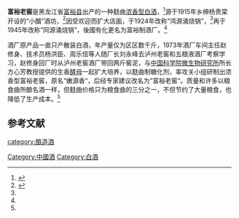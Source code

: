 {{中国非物质文化遗产 
| 级别 = 省
|名称 = 富裕老窖酒酿造技艺
|子项 = 
|图片 = 
|申报地区或单位 = [[齐齐哈尔|齐齐哈尔]]
|序号 = 51
|编号项目 = 
|登录时间 = 2009年
|备注 = 第二批省级非遗项目
|分类 = 传统技艺
|省区市 = 黑龙江省
}}
'''富裕老窖'''是黑龙江省[[富裕县|富裕县]]出产的一种麸曲[[浓香型白酒|浓香型白酒]]，<ref name=l0>{{cite web|url=http://www.fuyu.gov.cn/ztzl/fyds/rw/2017/06/25.htm?id=d8d4f3ee343e4399a835940a1ad44a2b |title=富裕老窖之父赵修身(1918-2002)|language=Zh-hans|accessdate=2017年6月11日}}</ref>源于1915年乡绅杨贵棠开设的“小醑”酒坊，<ref name=l1>{{cite web|url=http://www.qqhr.gov.cn/lssp2015/009.htm |title=黑龙江省富裕老窖酒业有限公司|language=Zh-hans|accessdate=2015年9月30日}}</ref>因受欢迎而扩大店面，于1924年改称“鸿源涌烧锅”，<ref name=l1/>再于1945年改称“同源涌烧锅”，後國有化更名为富裕制酒厂。<ref name=l0/>

酒厂原产品一直只产散装白酒，年产量仅为区区数千斤，1973年酒厂车间主任赵修身、技术员杨洪臣、周乐信等人随厂长刘永峰去泸州老窖和五粮液酒厂考察学习，赵修身回厂时从泸州老窖酒厂带回两斤窖泥，与[[中国科学院微生物研究所|中国科学院微生物研究所]]所长方心芳教授提供的生香[[酵母|酵母]]一起扩大培养，以麸曲制糖化剂，率攻关小组研制出浓香型富裕老窖，原名“嫩源香“，后经专家建议改名为”富裕老窖“。质量和许多以粮食曲所酿名酒一样，但麸曲价格只为粮食曲的三分之一，不但节约了大量粮食，也降低了生产成本。<ref name=l0/>

==参考文献==
{{reflist}}
{{中華酒文化}}

[[category:酿造酒|category:酿造酒]]
[[Category:中國酒|Category:中國酒]]
[[Category:白酒|Category:白酒]]